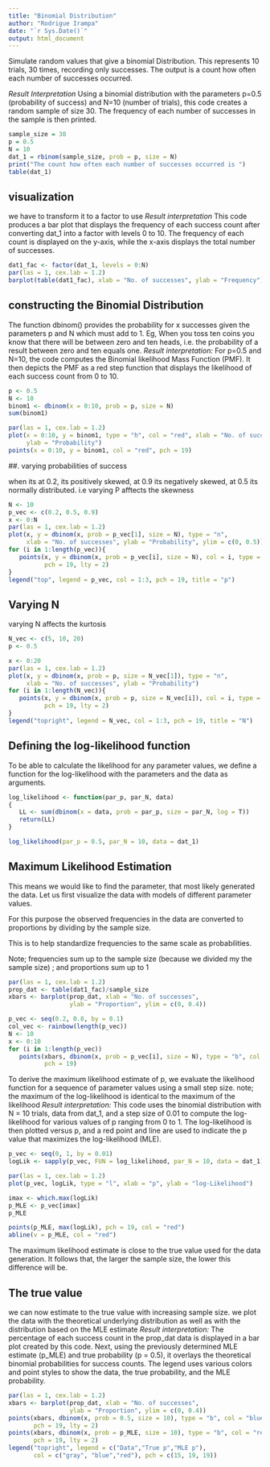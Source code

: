---
title: "Binomial Distribution"
author: "Rodrigue Irampa"
date: "`r Sys.Date()`"
output: html_document
---
Simulate  random values that give a binomial Distribution. 
This represents 10 trials, 30 times, recording only successes.
The output is a count how often each number of successes occurred.

*Result Interpretation*
Using a binomial distribution with the parameters p=0.5 (probability of success) and N=10 (number of trials), this code creates a random sample of size 30. The frequency of each number of successes in the sample is then printed.

```{r}
sample_size = 30
p = 0.5
N = 10
dat_1 = rbinom(sample_size, prob = p, size = N)
print("The count how often each number of successes occurred is ")
table(dat_1)
```
## visualization 
we have to transform it to a factor to use 
*Result interpretation*
This code produces a bar plot that displays the frequency of each success count after converting dat_1 into a factor with levels 0 to 10. The frequency of each count is displayed on the y-axis, while the x-axis displays the total number of successes.
 
```{r}
dat1_fac <- factor(dat_1, levels = 0:N)
par(las = 1, cex.lab = 1.2)
barplot(table(dat1_fac), xlab = "No. of successes", ylab = "Frequency")
```
## constructing the Binomial Distribution 

The function dbinom() provides the probability for x successes given the parameters p and N which must add to 1.
Eg,  When you toss ten coins you know that there will be between zero and ten heads, i.e. the probability of a result between zero and ten equals one.
*Result interpretation: *
For p=0.5 and N=10, the code computes the Binomial likelihood Mass Function (PMF). It then depicts the PMF as a red step function that displays the likelihood of each success count from 0 to 10.

```{r}
p <- 0.5
N <- 10
binom1 <- dbinom(x = 0:10, prob = p, size = N)
sum(binom1)

par(las = 1, cex.lab = 1.2)
plot(x = 0:10, y = binom1, type = "h", col = "red", xlab = "No. of successes",
     ylab = "Probability")
points(x = 0:10, y = binom1, col = "red", pch = 19)
```

##. varying probabilities of success 

when its at 0.2, its positively skewed, at 0.9 its negatively skewed, at 0.5 its normally distributed. 
i.e varying P afftects the skewness 
```{r}
N <- 10
p_vec <- c(0.2, 0.5, 0.9)
x <- 0:N
par(las = 1, cex.lab = 1.2)
plot(x, y = dbinom(x, prob = p_vec[1], size = N), type = "n",
     xlab = "No. of successes", ylab = "Probability", ylim = c(0, 0.5))
for (i in 1:length(p_vec)){
   points(x, y = dbinom(x, prob = p_vec[i], size = N), col = i, type = "b",
          pch = 19, lty = 2)
}
legend("top", legend = p_vec, col = 1:3, pch = 19, title = "p")
```
## Varying N

varying N affects the kurtosis 

```{r}
N_vec <- c(5, 10, 20)
p <- 0.5

x <- 0:20
par(las = 1, cex.lab = 1.2)
plot(x, y = dbinom(x, prob = p, size = N_vec[1]), type = "n",
     xlab = "No. of successes", ylab = "Probability")
for (i in 1:length(N_vec)){
   points(x, y = dbinom(x, prob = p, size = N_vec[i]), col = i, type = "b",
          pch = 19, lty = 2)
}
legend("topright", legend = N_vec, col = 1:3, pch = 19, title = "N")
```
## Defining the log-likelihood function 

To be able to calculate the likelihood for any parameter values, we define a function for the log-likelihood with the parameters and the data as arguments.


```{r}
log_likelihood <- function(par_p, par_N, data)
{
   LL <- sum(dbinom(x = data, prob = par_p, size = par_N, log = T))
   return(LL)
}

log_likelihood(par_p = 0.5, par_N = 10, data = dat_1)
```

## Maximum Likelihood Estimation
This means we would like to find the parameter, that most likely generated the data.
Let us first visualize the data with models of different parameter values.

For this purpose the observed frequencies in the data are converted to proportions by dividing by the sample size.

This is to help standardize frequencies to the same scale as probabilities. 

Note; frequencies sum up to the sample size (because we divided my the sample size)
    ; and proportions sum up to 1

```{r}
par(las = 1, cex.lab = 1.2)
prop_dat <- table(dat1_fac)/sample_size
xbars <- barplot(prop_dat, xlab = "No. of successes",
                 ylab = "Proportion", ylim = c(0, 0.4))

p_vec <- seq(0.2, 0.8, by = 0.1)
col_vec <- rainbow(length(p_vec))
N <- 10
x <- 0:10
for (i in 1:length(p_vec))
   points(xbars, dbinom(x, prob = p_vec[i], size = N), type = "b", col = col_vec[i], lty = 2,
          pch = 19)
```

To derive the maximum likelihood estimate of p, we evaluate the likelihood function for a sequence of parameter values using a small step size.
note; the maximum of the log-likelihood is identical to the maximum of the likelihood
*Result interpretation: *
This code uses the binomial distribution with N = 10 trials, data from dat_1, and a step size of 0.01 to compute the log-likelihood for various values of p ranging from 0 to 1. The log-likelihood is then plotted versus p, and a red point and line are used to indicate the p value that maximizes the log-likelihood (MLE).

```{r}
p_vec <- seq(0, 1, by = 0.01)
logLik <- sapply(p_vec, FUN = log_likelihood, par_N = 10, data = dat_1)

par(las = 1, cex.lab = 1.2)
plot(p_vec, logLik, type = "l", xlab = "p", ylab = "log-Likelihood")

imax <- which.max(logLik)
p_MLE <- p_vec[imax]
p_MLE

points(p_MLE, max(logLik), pch = 19, col = "red")
abline(v = p_MLE, col = "red")
```

The maximum likelihood estimate is close to the true value used for the data generation. 
It follows that, the larger the sample size, the lower this difference will be. 

## The true value 

we can now estimate to the true value with increasing sample size.
we plot the data with the theoretical underlying distribution as well as with the distribution based on the MLE estimate
*Result interpretation: *
The percentage of each success count in the prop_dat data is displayed in a bar plot created by this code. Next, using the previously determined MLE estimate (p_MLE) and true probability (p = 0.5), it overlays the theoretical binomial probabilities for success counts. The legend uses various colors and point styles to show the data, the true probability, and the MLE probability.

```{r}
par(las = 1, cex.lab = 1.2)
xbars <- barplot(prop_dat, xlab = "No. of successes",
                 ylab = "Proportion", ylim = c(0, 0.4))
points(xbars, dbinom(x, prob = 0.5, size = 10), type = "b", col = "blue",
       pch = 19, lty = 2)
points(xbars, dbinom(x, prob = p_MLE, size = 10), type = "b", col = "red",
       pch = 19, lty = 2)
legend("topright", legend = c("Data","True p","MLE p"),
       col = c("gray", "blue","red"), pch = c(15, 19, 19))

```
